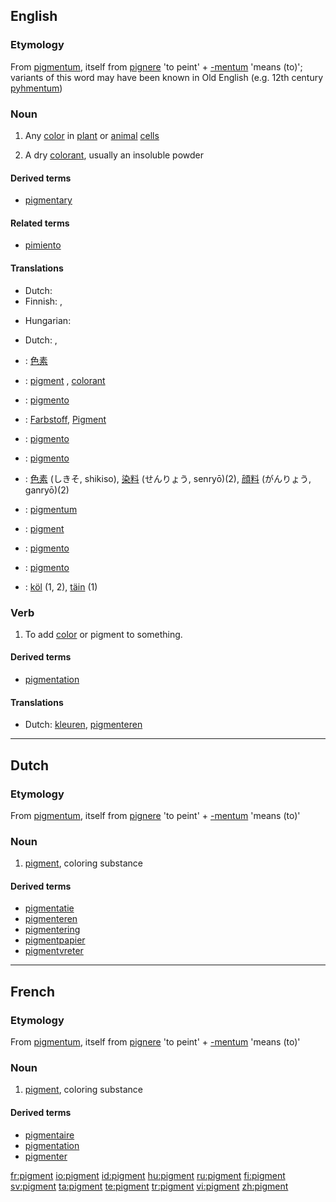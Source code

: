 {{also|Pigment}}
==English==
{{wikipedia}}

===Etymology===
From {{etyl|la}} [[pigmentum]], itself from [[pignere]] 'to peint' + [[-mentum]] 'means (to)'; variants of this word may have been known in Old English (e.g. 12th century [[pyhmentum]])

===Noun===
{{en-noun}}

# {{biology}} Any [[color]] in [[plant]] or [[animal]] [[cell]]s
# A dry [[colorant]], usually an insoluble powder

====Derived terms====
* [[pigmentary]]

====Related terms====
* [[pimiento]]

====Translations====
{{trans-top|any color in plant or animal cells}}
* Dutch: {{t-|nl|pigment|n}}
* Finnish: {{t-|fi|pigmentti}}, {{t-|fi|väriaine}}
{{trans-mid}}
* Hungarian: {{t+|hu|pigment}}
{{trans-bottom}}

{{trans-top|a dry colorant, usually an insoluble powder}}
* Dutch: {{t-|nl|pigment|n}}, {{t-|nl|kleurstof}}
{{trans-mid}}
{{trans-bottom}}

{{checktrans-top}}
* {{ttbc|Chinese}}: [[色素]]
* {{ttbc|French}}: [[#French|pigment]] {{m}}, [[colorant]] {{m}}
* {{ttbc|Galician}}: [[pigmento]] {{m}}
* {{ttbc|German}}: [[Farbstoff]], [[Pigment]] {{n}}
* {{ttbc|Interlingua}}: [[pigmento]]
* {{ttbc|Italian}}: [[pigmento]] {{m}}
{{trans-mid}}
* {{ttbc|Japanese}}: [[色素]] (しきそ, shikiso), [[染料]] (せんりょう, senryō)(2), [[顔料]] (がんりょう, ganryō)(2)
* {{ttbc|Latin}}: [[pigmentum]] {{n}}
* {{ttbc|Norwegian}}: [[pigment]]
* {{ttbc|Portuguese}}: [[pigmento]] {{m}}
* {{ttbc|Spanish}}: [[pigmento]] {{m}}
* {{ttbc|Volapük}}: [[köl]] (1, 2), [[täin]] (1)
{{trans-bottom}}

===Verb===
{{en-verb}}

# {{transitive}} To add [[color]] or pigment to something.

====Derived terms====
* [[pigmentation]]

====Translations====
{{trans-top|To add color or pigment}}
* Dutch: [[kleuren]], [[pigmenteren]]
{{trans-mid}}
{{trans-bottom}}

----

==Dutch==

===Etymology===
From {{etyl|la}} [[pigmentum]], itself from [[pignere]] 'to peint' + [[-mentum]] 'means (to)'

===Noun===
{{nl-noun|g=n}}

# [[#English|pigment]], coloring substance

====Derived terms====
* [[pigmentatie]]
* [[pigmenteren]]
* [[pigmentering]]
* [[pigmentpapier]] {{n}}
* [[pigmentvreter]] {{m}}

----

==French==

===Etymology===
From {{etyl|la}} [[pigmentum]], itself from [[pignere]] 'to peint' + [[-mentum]] 'means (to)'

===Noun===
{{fr-noun|m}}

# [[#English|pigment]], coloring substance

====Derived terms====
* [[pigmentaire]]
* [[pigmentation]]
* [[pigmenter]]

[[fr:pigment]]
[[io:pigment]]
[[id:pigment]]
[[hu:pigment]]
[[ru:pigment]]
[[fi:pigment]]
[[sv:pigment]]
[[ta:pigment]]
[[te:pigment]]
[[tr:pigment]]
[[vi:pigment]]
[[zh:pigment]]